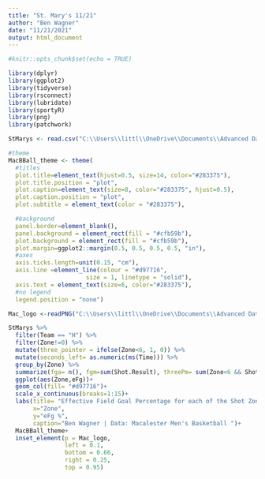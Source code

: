 ```yaml
---
title: "St. Mary's 11/21"
author: "Ben Wagner"
date: "11/21/2021"
output: html_document
---
```


```r
#knitr::opts_chunk$set(echo = TRUE)
```

```r
library(dplyr)
library(ggplot2)
library(tidyverse)
library(rsconnect)
library(lubridate)
library(sportyR)
library(png)
library(patchwork)

StMarys <- read.csv("C:\\Users\\littl\\OneDrive\\Documents\\Advanced Data Sci\\21-22MacBasketball\\21-22 Mac Basketball - St. Mary's.csv")
```


```r

#theme
MacBBall_theme <- theme(
  #titles
  plot.title=element_text(hjust=0.5, size=14, color="#283375"),
  plot.title.position = "plot",
  plot.caption=element_text(size=8, color="#283375", hjust=0.5),
  plot.caption.position = "plot",
  plot.subtitle = element_text(color = "#283375"),

  #background
  panel.border=element_blank(),
  panel.background = element_rect(fill = "#cfb59b"),
  plot.background = element_rect(fill = "#cfb59b"),
  plot.margin=ggplot2::margin(0.5, 0.5, 0.5, 0.5, "in"),
  #axes
  axis.ticks.length=unit(0.15, "cm"),
  axis.line =element_line(colour = "#d97716", 
                      size = 1, linetype = "solid"),
  axis.text = element_text(size=6, color="#283375"),
  #no legend
  legend.position = "none")

Mac_logo <-readPNG("C:\\Users\\littl\\OneDrive\\Documents\\Advanced Data Sci\\21-22MacBasketball\\Mac logo.png", native = TRUE)
```


```r
StMarys %>% 
  filter(Team == "H") %>% 
  filter(Zone!=0) %>% 
  mutate(three_pointer = ifelse(Zone<6, 1, 0)) %>%
  mutate(seconds_left= as.numeric(ms(Time))) %>%  
  group_by(Zone) %>%  
  summarize(fga= n(), fgm=sum(Shot.Result), threePm= sum(Zone<6 && Shot.Result==1), eFg=(fgm+(0.5*threePm))/fga) %>% 
  ggplot(aes(Zone,eFg))+
  geom_col(fill= "#d97716")+
  scale_x_continuous(breaks=1:15)+
  labs(title= "Effective Field Goal Percentage for each of the Shot Zones",
       x="Zone",
       y="eFg %",
       caption="Ben Wagner | Data: Macalester Men's Basketball ")+
  MacBBall_theme+
  inset_element(p = Mac_logo,
                left = 0.1,
                bottom = 0.66,
                right = 0.25,
                top = 0.95)
  
```



